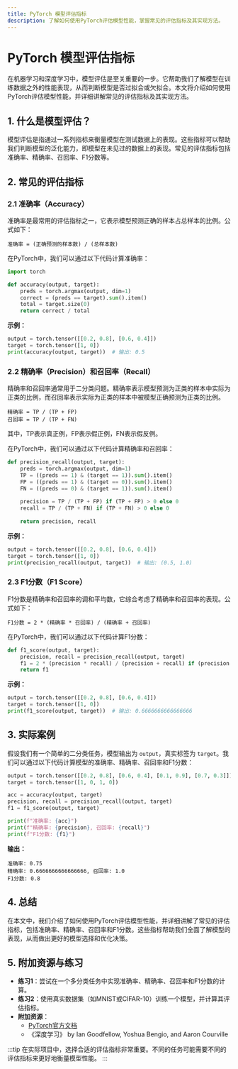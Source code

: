 ```yaml
---
title: PyTorch 模型评估指标
description: 了解如何使用PyTorch评估模型性能，掌握常见的评估指标及其实现方法。
---
```


# PyTorch 模型评估指标

在机器学习和深度学习中，模型评估是至关重要的一步。它帮助我们了解模型在训练数据之外的性能表现，从而判断模型是否过拟合或欠拟合。本文将介绍如何使用PyTorch评估模型性能，并详细讲解常见的评估指标及其实现方法。

## 1. 什么是模型评估？

模型评估是指通过一系列指标来衡量模型在测试数据上的表现。这些指标可以帮助我们判断模型的泛化能力，即模型在未见过的数据上的表现。常见的评估指标包括准确率、精确率、召回率、F1分数等。

## 2. 常见的评估指标

### 2.1 准确率（Accuracy）

准确率是最常用的评估指标之一，它表示模型预测正确的样本占总样本的比例。公式如下：

```
准确率 = (正确预测的样本数) / (总样本数)
```

在PyTorch中，我们可以通过以下代码计算准确率：

```python
import torch

def accuracy(output, target):
    preds = torch.argmax(output, dim=1)
    correct = (preds == target).sum().item()
    total = target.size(0)
    return correct / total
```

**示例：**

```python
output = torch.tensor([[0.2, 0.8], [0.6, 0.4]])
target = torch.tensor([1, 0])
print(accuracy(output, target))  # 输出: 0.5
```

### 2.2 精确率（Precision）和召回率（Recall）

精确率和召回率通常用于二分类问题。精确率表示模型预测为正类的样本中实际为正类的比例，而召回率表示实际为正类的样本中被模型正确预测为正类的比例。

```
精确率 = TP / (TP + FP)
召回率 = TP / (TP + FN)
```

其中，TP表示真正例，FP表示假正例，FN表示假反例。

在PyTorch中，我们可以通过以下代码计算精确率和召回率：

```python
def precision_recall(output, target):
    preds = torch.argmax(output, dim=1)
    TP = ((preds == 1) & (target == 1)).sum().item()
    FP = ((preds == 1) & (target == 0)).sum().item()
    FN = ((preds == 0) & (target == 1)).sum().item()
    
    precision = TP / (TP + FP) if (TP + FP) > 0 else 0
    recall = TP / (TP + FN) if (TP + FN) > 0 else 0
    
    return precision, recall
```

**示例：**

```python
output = torch.tensor([[0.2, 0.8], [0.6, 0.4]])
target = torch.tensor([1, 0])
print(precision_recall(output, target))  # 输出: (0.5, 1.0)
```

### 2.3 F1分数（F1 Score）

F1分数是精确率和召回率的调和平均数，它综合考虑了精确率和召回率的表现。公式如下：

```
F1分数 = 2 * (精确率 * 召回率) / (精确率 + 召回率)
```

在PyTorch中，我们可以通过以下代码计算F1分数：

```python
def f1_score(output, target):
    precision, recall = precision_recall(output, target)
    f1 = 2 * (precision * recall) / (precision + recall) if (precision + recall) > 0 else 0
    return f1
```

**示例：**

```python
output = torch.tensor([[0.2, 0.8], [0.6, 0.4]])
target = torch.tensor([1, 0])
print(f1_score(output, target))  # 输出: 0.6666666666666666
```

## 3. 实际案例

假设我们有一个简单的二分类任务，模型输出为 `output`，真实标签为 `target`。我们可以通过以下代码计算模型的准确率、精确率、召回率和F1分数：

```python
output = torch.tensor([[0.2, 0.8], [0.6, 0.4], [0.1, 0.9], [0.7, 0.3]])
target = torch.tensor([1, 0, 1, 0])

acc = accuracy(output, target)
precision, recall = precision_recall(output, target)
f1 = f1_score(output, target)

print(f"准确率: {acc}")
print(f"精确率: {precision}, 召回率: {recall}")
print(f"F1分数: {f1}")
```

**输出：**

```
准确率: 0.75
精确率: 0.6666666666666666, 召回率: 1.0
F1分数: 0.8
```

## 4. 总结

在本文中，我们介绍了如何使用PyTorch评估模型性能，并详细讲解了常见的评估指标，包括准确率、精确率、召回率和F1分数。这些指标帮助我们全面了解模型的表现，从而做出更好的模型选择和优化决策。

## 5. 附加资源与练习

- **练习1**：尝试在一个多分类任务中实现准确率、精确率、召回率和F1分数的计算。
- **练习2**：使用真实数据集（如MNIST或CIFAR-10）训练一个模型，并计算其评估指标。
- **附加资源**：
  - [PyTorch官方文档](https://pytorch.org/docs/stable/index.html)
  - 《深度学习》 by Ian Goodfellow, Yoshua Bengio, and Aaron Courville

:::tip
在实际项目中，选择合适的评估指标非常重要。不同的任务可能需要不同的评估指标来更好地衡量模型性能。
:::